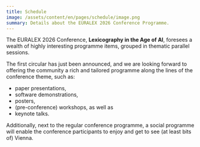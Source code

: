 ```yaml
---
title: Schedule
image: /assets/content/en/pages/schedule/image.png
summary: Details about the EURALEX 2026 Conference Programme.
---
```

The EURALEX 2026 Conference, **Lexicography in the Age of AI**, foresees a wealth of highly interesting programme items, grouped in thematic parallel sessions.&#x20;

The first circular has just been announced, and we are looking forward to offering the community a rich and tailored programme along the lines of the conference theme, such as:

* paper presentations,
* software demonstrations,
* posters,&#x20;
* (pre-conference) workshops, as well as
* keynote talks.

Additionally, next to the regular conference programme, a social programme will enable the conference participants to enjoy and get to see (at least bits of) Vienna.&#x20;
